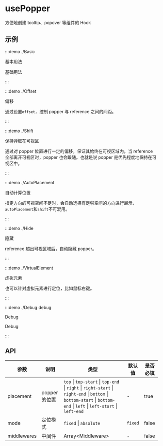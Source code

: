 # usePopper

方便地创建 tooltip、popover 等组件的 Hook

## 示例

:::demo ./Basic

基本用法

基础用法

:::

:::demo ./Offset

偏移

通过设置`offset`，控制 popper 与 reference 之间的间距。

:::

:::demo ./Shift

保持弹框在可视区

通过对 popper 位置进行一定的偏移，保证其始终在可视区域内。当 reference 全部离开可视区时，popper 也会跟随。也就是说 popper 是优先程度地保持在可视区中。

:::

:::demo ./AutoPlacement

自动计算位置

指定方向的可视空间不足时，会自动选择有足够空间的方向进行展示，`autoPlacement`和`shift`不可混用。

:::

:::demo ./Hide

隐藏

reference 超出可视区域后，自动隐藏 popper。

:::

:::demo ./VirtualElement

虚拟元素

也可以针对虚拟元素进行定位，比如鼠标右键。

:::

:::demo ./Debug debug

Debug

Debug

:::

## API

| 参数 | 说明 | 类型 | 默认值 | 是否必填 |
| --- | --- | --- | --- | --- |
| placement | popper 的位置 | `top` \| `top-start` \| `top-end `\| `right` \| `right-start` \| `right-end` \| `bottom` \| `bottom-start` \| `bottom-end` \| `left` \| `left-start` \| `left-end` | - | true |
| mode | 定位模式 | `fixed` \| `absolute` | `fixed` | false |
| middlewares | 中间件 | Array\<Middleware\> | - | false |
